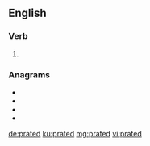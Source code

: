 ==English==

===Verb===
{{head|en|verb form}}

# {{en-past of|prate}}

===Anagrams===
* {{l|en|depart}}
* {{l|en|parted}}
* {{l|en|petard}}
* {{l|en|tarped}}

[[de:prated]]
[[ku:prated]]
[[mg:prated]]
[[vi:prated]]